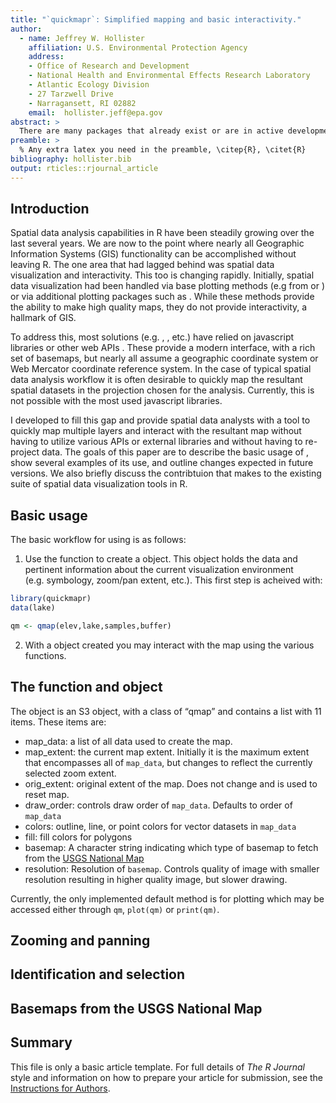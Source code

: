 ```yaml
---
title: "`quickmapr`: Simplified mapping and basic interactivity." 
author:
  - name: Jeffrey W. Hollister
    affiliation: U.S. Environmental Protection Agency
    address:
    - Office of Research and Development
    - National Health and Environmental Effects Research Laboratory
    - Atlantic Ecology Division
    - 27 Tarzwell Drive
    - Narragansett, RI 02882
    email:  hollister.jeff@epa.gov
abstract: >
  There are many packages that already exist or are in active development that support the visualization of spatial data in R. However, there seems to be a gap for those that need to quickly view, compare, and interactively explore the results of a given spatial analysis without first having to convert to a different coordinate reference system.  Functionality for the current release (v0.2.0) simplifies mapping of multiple `sf`, `sp` or `raster` layers, and also provides interactive zooming, panning, labelling, selecting, and identifying. These tools are intended for use within an active spatial analysis workflow and not for production quality maps.  Additionally, `quickmapr` does not make any assumptions about coordinate reference systems and leaves managing of projections to the analyst.  This paper introduces the package and shows examples of its typical use.
preamble: >
  % Any extra latex you need in the preamble, \citep{R}, \citet{R}
bibliography: hollister.bib
output: rticles::rjournal_article
---
```


## Introduction

Spatial data analysis capabilities in R have been steadily growing over the last several years.  We are now to the point where nearly all Geographic Information Systems (GIS) functionality can be accomplished without leaving R.  The one area that had lagged behind was spatial data visualization and interactivity.  This too is changing rapidly.  Initially, spatial data visualization had been handled via base plotting methods (e.g from \CRANpkg{sp} or \CRANpkg{raster}) or via additional plotting packages such as \CRANpkg{ggplot2}\citep{pebesma2005classes, bivand2013asdar, raster, ggplot2}.  While these methods provide the ability to make high quality maps, they do not provide interactivity, a hallmark of GIS.

To address this, most solutions (e.g. \CRANpkg{ggmap}, \CRANpkg{leaflet}, \CRANpkg{mapview} etc.) have relied on javascript libraries or other web APIs \citep{ggmap, leaflet, mapview}.  These provide a modern interface, with a rich set of basemaps, but nearly all assume a geographic coordinate system or Web Mercator coordinate reference system.  In the case of typical spatial data analysis workflow it is often desirable to quickly map the resultant spatial datasets in the projection chosen for the analysis.  Currently, this is not possible with the most used javascript libraries.  

I developed \CRANpkg{quickmapr} to fill this gap and provide spatial data analysts with a tool to quickly map multiple layers and interact with the resultant map without having to utilize various APIs or external libraries and without having to re-project data. The goals of this paper are to describe the basic usage of \pkg{quickmapr}, show several examples of its use, and outline changes expected in future versions. We also briefly discuss the contribtuion that \pkg{quickmapr} makes to the existing suite of spatial data visualization tools in R. 

## Basic usage

The basic workflow for using \pkg{quickmapr} is as follows:

1. Use the \code{qmap()} function to create a \code{qmap} object.  This object holds the data  and pertinent information about the current visualization environment (e.g. symbology, zoom/pan extent, etc.).  This first step is acheived with:

```r
library(quickmapr)
data(lake)

qm <- qmap(elev,lake,samples,buffer)
```

2. With a \code{qmap} object created you may interact with the map using the various \pkg{quickmapr} functions. 

## The \code{qmap} function and object

The \code{qmap} object is an S3 object, with a class of "qmap" and contains a list with 11 items.  These items are:

- map_data: a list of all data used to create the map.
- map_extent: the current map extent.  Initially it is the maximum extent that encompasses all of `map_data`, but changes to reflect the currently selected zoom extent.
- orig_extent: original extent of the map.  Does not change and is used to reset map.
- draw_order: controls draw order of `map_data`.  Defaults to order of `map_data`
- colors: outline, line, or point colors for vector datasets in `map_data`
- fill: fill colors for polygons
- basemap: A character string indicating which type of basemap to fetch from the [USGS National Map]()
- resolution: Resolution of `basemap`.  Controls quality of image with smaller resolution resulting in higher quality image, but slower drawing.

Currently, the only implemented default method is for plotting which may be accessed either through `qm`, `plot(qm)` or `print(qm)`.    

## Zooming and panning

## Identification and selection

## Basemaps from the USGS National Map

## Summary

This file is only a basic article template. For full details of _The R Journal_ style and information on how to prepare your article for submission, see the [Instructions for Authors](https://journal.r-project.org/share/author-guide.pdf).


\bibliography{hollister}

